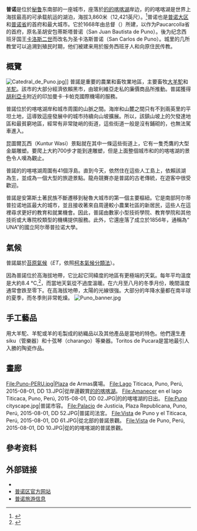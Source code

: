 {{Infobox City
|name = 普诺
|other_name = San Carlos de Puno
|native_name = Puno
|nickname = Capital folklorica del Peru y Sud America<br />秘鲁与南美的民俗之都
|motto = 
|image_skyline = {{Photomontage
|photo1a = Vista de Puno y el Titicaca, Perú, 2015-08-01, DD 63.JPG
|photo2a = Historico Barco Yavari de Puno.jpg
|photo2b = Lago Titicaca, Puno 02.jpg
|photo3a = Jezero Titicaca - plovoucí ostrovy Uros - panoramio (1).jpg
|photo3b = Puno - katedrála - panoramio.jpg
|photo4a = Puno cityscape.jpg
|border  = 0
|color   = white
|spacing = 2
|size = 270| position = center
}}
|image_caption = 的的喀喀湖畔的普诺
|image_flag = Flag of Puno.svg
|image_seal = 20puescudo.jpg
|pushpin_map = Peru
|mapsize = 
|map_caption = 
|subdivision_type = 国家
|subdivision_name = {{PER}}
|subdivision_type1 = 大区
|subdivision_name1 = [[普诺大区|普诺大区]]
|subdivision_type2 = 省
|subdivision_name2 = [[普诺省|普诺省]]
| subdivision_type3 = 建立
| subdivision_name3 = 1668年11月4日
|leader_title = 市长
|leader_name = Martín Ticona Maquera <br><small>（2019年-2022年）</small>
|leader_title1 =
|leader_name1 = 
|found_title = 
|found_date = 
|established_title = 
|established_date = 
|established_title1 = 
|established_date1 = 
|area_magnitude = 
|area_total_km2 = 20.28 
|TotalArea_sq_mi = 
|area_note =
|area_land  = 
|LandArea_sq_mi = 
|area_water = 
|WaterArea_sq_mi = 
|area_water_percent = 
|area_urban =
|UrbanArea_sq_mi =
|area_metro  =
|MetroArea_sq_mi =
|population_as_of  = 2017
|pop_est_as_of = 2015
|pop_est_footnotes = <ref>{{cite report |url=http://proyectos.inei.gob.pe/web/biblioineipub/bancopub/Est/Lib1020/cuadros/c0206.xls |title=Perú: Población estimada al 30 de junio y tasa de crecimiento de las ciudades capitales, por departamento, 2011 y 2015 |work=Perú: Estimaciones y proyecciones de población total por sexo de las principales ciudades, 2012-2015 |publisher=Instituto Nacional de Estadística e Informática |date=March 2012 |access-date=4 June 2015 |archive-date=2018-12-25 |archive-url=https://web.archive.org/web/20181225083013/http://proyectos.inei.gob.pe/web/biblioineipub/bancopub/Est/Lib1020/cuadros/c0206.xls%20 |dead-url=no }}</ref>
|population_note = 
|population_est = 140839
|population_total = 128637
|population_density_km2 = auto
|population_urban = 
|population_metro  = 
|population_density = 
|population_density_mi2 = 
|timezone = [[UTC-5|UTC-5]]
|utc_offset = 
|timezone_DST = 
|utc_offset_DST = 
|latd= 15 |latm= 50 |lats= 36 |latNS= S
|longd= 70 |longm= 01 |longs= 25 |longEW= W
|elevation = 3860
|elevation_ft = 12421
|website = [http://www.munipuno.gob.pe/ www.munipuno.gob.pe]
|footnotes = 
}}
'''普诺'''是位於[[秘鲁|秘鲁]]东南部的一座城市，座落於[[的的喀喀湖|的的喀喀湖]]岸边，的的喀喀湖是世界上海拔最高的可承载航运的湖泊，海拔3,860米（12,421英尺）。<ref>{{Cite web |url=http://www.fallingrain.com/world/PE/21/Puno.html |title=FallingRain Map - elevation = 3808 m |access-date=2009-02-08 |archive-date=2021-01-25 |archive-url=https://web.archive.org/web/20210125090849/http://www.fallingrain.com/world/PE/21/Puno.html |dead-url=no }}</ref>普诺也是[[普诺大区|普诺大区]]和[[普诺省|普诺省]]的首府和最大城市。它於1668年由总督{{link-en|佩德罗·安东尼奥·费尔南德斯·德·卡斯特罗|Pedro Antonio Fernández de Castro}}（{{lang|es|Pedro Antonio Fernández de Castro}}）所建，以作为Paucarcolla省的首府，原名圣胡安包蒂斯塔普诺（San Juan Bautista de Puno）。後为纪念西班牙国王[[卡洛斯二世|卡洛斯二世]]而改名为圣卡洛斯普诺（San Carlos de Puno）。城里的几所教堂可以追溯到殖民时期，他们被建来用於服务西班牙人和向原住民传教。

==概覽==
[[File:Catedral_de_Puno.jpg|thumb]]]]
普諾是重要的農業和畜牧業地區，主要畜牧[[大羊駝|大羊駝]]和[[羊駝|羊駝]]。該市的大部分經濟依賴黑市，由玻利維亞走私的廉價商品所推動。普諾獲得[[胡利亞卡|胡利亞卡]]附近的印加曼卡·卡帕克國際機場的服務。

普諾位於的喀喀湖岸和城市周圍的山脈之間。海岸和山麓之間只有不到兩英里的平坦土地，這導致這座發展中的城市持續向山坡擴展。所以，該鎮山坡上的欠發達地區和最貧窮地區，經常有非常陡峭的街道，這些街道一般是沒有鋪砌的，也無法駕車進入。

昆圖爾瓦西（Kuntur Wasi）景點就在其中一條這些街道上，它有一隻禿鷹的大型金屬雕塑。要爬上大約700步才能到達雕塑，但是上面整個城市和的的喀喀湖的景色令人嘆為觀止。

普諾的的喀喀湖周圍有41個浮島。直到今天，{{le|烏魯族|Uros}}依然住在這些人工島上，依賴該湖為生，並成為一個大型的旅遊景點。龍舟競賽亦是普諾的古老傳統，在遊客中很受歡迎。

普諾是安第斯土著民族不斷遷移到秘魯大城市的第一個主要樞紐。它是南部阿尔蒂普拉诺地區最大的城市，並且接收著來自周邊較小農業社區的新居民，這些人在這裡尋求更好的教育和就業機會。因此，普諾由數家小型技術學院、教育學院和其他技術或大專院校類型的機構提供服務。此外，它還座落了成立於1856年，通稱為“ UNA”的國立阿尔蒂普拉诺大學。

==氣候==

普諾屬於[[苔原|苔原氣候]]（''ET''，依照[[柯本氣候分類法|柯本氣候分類法]]）。

因為普諾位於高海拔地帶，它比起它同緯度的地區有更極端的天氣。每年平均溫度是大約8.4 °C,<ref>{{Cite web |url=http://en.climate-data.org/location/1013/ |title=存档副本 |access-date=2020-03-02 |archive-date=2017-07-21 |archive-url=https://web.archive.org/web/20170721005820/https://en.climate-data.org/location/1013/ |dead-url=no }}</ref>，而當地天氣從不過度溫暖。在六月至八月的冬季月份，晚間溫度通常會跌至零下。在高海拔地帶，太陽的光線很強。大部分的年降水量都在南半球的夏季，而冬季則非常乾燥。
[[File:Puno_banner.jpg|left]]
<div style="width:78%;">
{{Weather box
|location = 普諾
|metric first = Y
|single line = Y
|Jan high C = 14
|Feb high C = 14
|Mar high C = 15
|Apr high C = 15
|May high C = 14
|Jun high C = 14
|Jul high C = 14
|Aug high C = 14
|Sep high C = 15
|Oct high C = 16
|Nov high C = 16
|Dec high C = 15
|year high C =
|Jan low C = 2
|Feb low C = 2
|Mar low C = 1
|Apr low C = -1
|May low C = -5
|Jun low C = -8
|Jul low C = -8
|Aug low C = -7
|Sep low C = -3
|Oct low C = -2
|Nov low C = -1
|Dec low C = 1
|year low C =
|precipitation colour = green
|Jan precipitation mm = 159
|Feb precipitation mm = 158
|Mar precipitation mm = 133
|Apr precipitation mm = 38
|May precipitation mm = 15
|Jun precipitation mm = 2
|Jul precipitation mm = 3
|Aug precipitation mm = 7
|Sep precipitation mm = 28
|Oct precipitation mm = 35
|Nov precipitation mm = 54
|Dec precipitation mm = 119
|year precipitation mm =
|source 1 = Weather Atlas<ref name=WATLAS>{{cite web
| url = https://www.weather-atlas.com/es/peru/puno-clima
| title = Previsión meteorológica y clima mensual Puno, Perú
| publisher = Weather Atlas
| language = es
| accessdate = 30 January 2020
| archive-date = 2020-04-20
| archive-url = https://web.archive.org/web/20200420002744/https://www.weather-atlas.com/es/peru/puno-clima
| dead-url = no
}}</ref>
|date=October 2013}}
</div>

==手工藝品==
用大羊駝、羊駝或羊的毛製成的紡織品以及其他產品是當地的特色。他們還生產siku（管樂器）和十弦琴（charango）等樂器。Toritos de Pucara是當地最引人入勝的陶瓷作品。

==畫廊==
<gallery class="center">
File:Puno-PERU.jpg|Plaza de Armas廣場。
File:Lago Titicaca, Puno, Perú, 2015-08-01, DD 13.JPG|從岸邊觀賞[[的的喀喀湖|的的喀喀湖]]。
File:Amanecer en el lago Titicaca, Puno, Perú, 2015-08-01, DD 02.JPG|的的喀喀湖的日出。
File:Puno cityscape.jpg|普諾市容。
File:Palacio de Justicia, Plaza Republicana, Puno, Perú, 2015-08-01, DD 52.JPG|普諾司法宮。
File:Vista de Puno y el Titicaca, Perú, 2015-08-01, DD 61.JPG|從北部的普諾景觀。
File:Vista de Puno, Perú, 2015-08-01, DD 10.JPG|從的的喀喀湖的普諾景觀。
</gallery>

== 參考资料 ==
<div class="references-small">
<references />
</div>

== 外部链接 ==
* {{Wikitravel|Puno}}
* [http://www.regionpuno.gob.pe 普诺区官方网站] {{Wayback|url=http://www.regionpuno.gob.pe/ |date=20210126022715 }}
* [https://web.archive.org/web/20200327083252/http://www.travelpuno.com/ 普诺旅游信息]

{{秘魯大城市}}{{Authority control}}